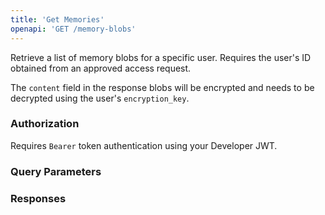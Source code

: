 ```yaml
---
title: 'Get Memories'
openapi: 'GET /memory-blobs'
---
```


Retrieve a list of memory blobs for a specific user. Requires the user's ID obtained from an approved access request.

The `content` field in the response blobs will be encrypted and needs to be decrypted using the user's `encryption_key`.

### Authorization

Requires `Bearer` token authentication using your Developer JWT.

### Query Parameters

### Responses 